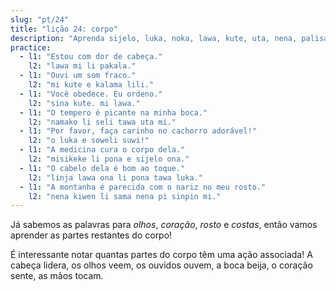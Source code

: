 ```yaml
---
slug: "pt/24"
title: "lição 24: corpo"
description: "Aprenda sijelo, luka, noka, lawa, kute, uta, nena, palisa e linja!"
practice:
  - l1: "Estou com dor de cabeça."
    l2: "lawa mi li pakala."
  - l1: "Ouvi um som fraco."
    l2: "mi kute e kalama lili."
  - l1: "Você obedece. Eu ordeno."
    l2: "sina kute. mi lawa."
  - l1: "O tempero é picante na minha boca."
    l2: "namako li seli tawa uta mi."
  - l1: "Por favor, faça carinho no cachorro adorável!"
    l2: "o luka e soweli suwi!"
  - l1: "A medicina cura o corpo dela."
    l2: "misikeke li pona e sijelo ona."
  - l1: "O cabelo dela é bom ao toque."
    l2: "linja lawa ona li pona tawa luka."
  - l1: "A montanha é parecida com o nariz no meu rosto."
    l2: "nena kiwen li sama nena pi sinpin mi."
---
```



Já sabemos as palavras para *olhos*, *coração*, *rosto* e *costas*, então vamos aprender as partes restantes do corpo!

<List>
  <Word sl="lawa" m="cabeça; liderar" />
  <Word sl="kute" m="ouvido; ouvir" />
  <Word sl="nena" m="saliência, como um nariz, colina ou seio" />
  <Word sl="uta" m="boca, lábios; beijar, morder" />
  <Word sl="sijelo" m="corpo" />
  <Word sl="luka" m="mão, braço; tocar" />
  <Word sl="noka" m="pé, perna" />
  <Word sl="palisa" m="objeto longo e duro, como um galho, vara ou bastão" />
  <Word sl="linja" m="coisa longa e flexível, como um fio ou corda" />
</List>

É interessante notar quantas partes do corpo têm uma ação associada! A cabeça lidera, os olhos veem, os ouvidos ouvem, a boca beija, o coração sente, as mãos tocam.

<List>
    <Sentence sl="mi wile suli e linja lawa mi." m="Quero deixar meu cabelo crescer. (crescer meu cabelo)" />
  <Sentence sl="jan lawa mi li kute e toki ike mi." m="Meu chefe me ouviu falando demais." />
  <Sentence sl="ilo lukin li pana e sitelen ante." m="O espelho reflete uma imagem invertida." />
  <Sentence sl="sijelo mi li wile e lape." m="Meu corpo precisa descansar." />
  <Sentence sl="palisa luka mi li suli. palisa noka mi li lili." m="Meus dedos das mãos são maiores do que os dos pés." />
</List>

<Practice exercises={frontmatter.practice} />
